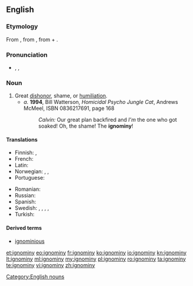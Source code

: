 ==English==

===Etymology===
From {{etyl|fr|en}} {{term|ignominie|lang=fr}}, from {{etyl|la|en}} {{term|ignominia|lang=la}}, from  {{term|ig-||not|lang=la}} + {{term|nomen||name|lang=la}}.

===Pronunciation===
* {{enPR|ĭg'nə-mĭn'ē}}, {{IPA|/ˈɪɡnəmɪni/}}, {{X-SAMPA|/"Ign@mIni/}}

===Noun===
{{en-noun|ignominies}}

# Great [[dishonor]], shame, or [[humiliation]].
#* ''a.'' '''1994''', Bill Watterson, ''Homicidal Psycho Jungle Cat'', Andrews McMeel, ISBN 0836217691, page 168
#*: ''Calvin:'' Our great plan backfired and ''I'm''<!--italic and bold--> the one who got soaked! Oh, the shame! The '''ignominy'''!<!--original in majuscules-->

====Translations====
{{trans-top|Great dishonor, shame, or humiliation}}
* Finnish: {{t-|fi|häpeä}}, {{t-|fi|häpeällinen teko}}
* French: {{t+|fr|ignominie|f}}
* Latin: {{t-|la|ignominia}}
* Norwegian: {{t-|no|skjensel|m}},  {{t-|no|vanære|m}},  {{t-|no|skam|m}}
* Portuguese: {{t+|pt|ignomínia|f}}
{{trans-mid}}
* Romanian: {{t+|ro|ignominie|f}}
* Russian: {{t+|ru|бесчестье|n}}
* Spanish: {{t+|es|ignominia}}
* Swedish: {{t+|sv|vanära}}, {{t+|sv|skam}}, {{t-|sv|nesa}}, {{t-|sv|skymf}}, {{t+|sv|smälek}}
* Turkish: {{t+|tr|rezalet}}
{{trans-bottom}}

====Derived terms====
* [[ignominious]]

[[Category:English nouns]]

[[et:ignominy]]
[[eo:ignominy]]
[[fr:ignominy]]
[[ko:ignominy]]
[[io:ignominy]]
[[kn:ignominy]]
[[lt:ignominy]]
[[ml:ignominy]]
[[my:ignominy]]
[[pl:ignominy]]
[[ro:ignominy]]
[[ta:ignominy]]
[[te:ignominy]]
[[vi:ignominy]]
[[zh:ignominy]]